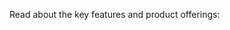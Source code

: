 Read about the key features and product offerings:

<CardGroup cols={3}>
  <Card
    title="Key Features"
    icon="stars"
    iconType="solid"
    href="/cloud/introduction"
  ></Card>
  <Card
    title="Elementary Cloud"
    icon="cloud"
    iconType="solid"
    href="/cloud/introduction#cloud-platform-features"
  ></Card>
  <Card
    title="Elementary OSS"
    icon="square-terminal"
    iconType="solid"
    href="/oss/oss-introduction"
  ></Card>
</CardGroup>
